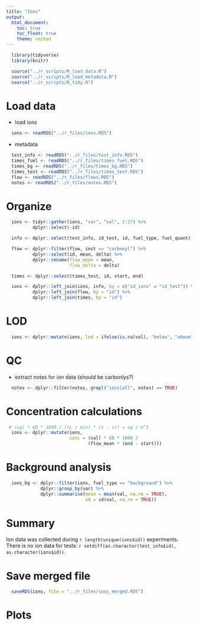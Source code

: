 ```yaml
---
title: "Ions"
output:
  html_document:
    toc: true
    toc_float: true
    theme: united
---
```


```r
  library(tidyverse)
  library(knitr)
```

```r
  source("../r_scripts/R_load_data.R")
  source("../r_scripts/R_load_metadata.R")
  source("../r_scripts/R_tidy.R")
```

# Load data

* load ions

```r
  ions <- readRDS("../r_files/ions.RDS")
```

* metadata

```r
  test_info <- readRDS("../r_files/test_info.RDS")
  times_fuel <- readRDS("../r_files/times_fuel.RDS")
  times_bg <- readRDS("../r_files/times_bg.RDS")
  times_test <- readRDS("../r_files/times_test.RDS")
  flow <- readRDS("../r_files/flows.RDS")
  notes <- readRDS("../r_files/notes.RDS")
```

# Organize

```r
  ions <- tidyr::gather(ions, "var", "val", 2:17) %>%
          dplyr::select(-id)

  info <- dplyr::select(test_info, id_test, id, fuel_type, fuel_quant)

  flow <- dplyr::filter(flow, inst == "carbonyl") %>%
          dplyr::select(id, mean, delta) %>%
          dplyr::rename(flow_mean = mean,
                        flow_delta = delta)

  times <- dplyr::select(times_test, id, start, end)

  ions <- dplyr::left_join(ions, info, by = c("id_ions" = "id_test")) %>%
          dplyr::left_join(flow, by = "id") %>%
          dplyr::left_join(times, by = "id")
```

# LOD

```r
  ions <- dplyr::mutate(ions, lod = ifelse(is.na(val), "below", "above"))
```

# QC

* extract notes for ion data (should be carbonlys?)

```r
  notes <- dplyr::filter(notes, grepl("ions|all", notes) == TRUE)
```

# Concentration calculations

```r
 # (ug) * 60 * 1000 / ((L / min) * (s - s)) = ug / m^3
  ions <- dplyr::mutate(ions, 
                        conc = (val) * 60 * 1000 /
                               (flow_mean * (end - start)))
```

# Background analysis

```r
  ions_bg <- dplyr::filter(ions, fuel_type == "background") %>%
             dplyr::group_by(var) %>%
             dplyr::summarise(mean = mean(val, na.rm = TRUE),
                              sd = sd(val, na.rm = TRUE))
```

# Summary

Ion data was collected during `r length(unique(ions$id))` experiments. There is no ion data for tests: `r setdiff(as.character(test_info$id), as.character(ions$id))`.

# Save merged file

```r
  saveRDS(ions, file = "../r_files/ions_merged.RDS")
```

# Plots

